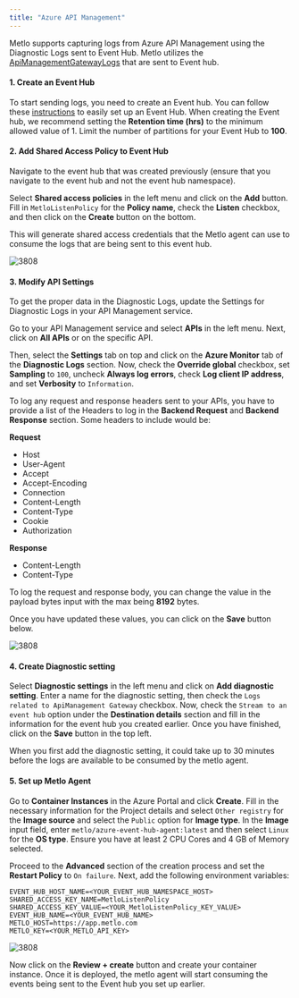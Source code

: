 ```yaml
---
title: "Azure API Management"
---
```


Metlo supports capturing logs from Azure API Management using the Diagnostic Logs sent
to Event Hub. Metlo utilizes the
[ApiManagementGatewayLogs](https://learn.microsoft.com/en-us/azure/azure-monitor/reference/tables/apimanagementgatewaylogs)
that are sent to Event hub.

#### 1. Create an Event Hub

To start sending logs, you need to create an Event hub. You can follow these
[instructions](https://learn.microsoft.com/en-us/azure/event-hubs/event-hubs-create#create-an-event-hubs-namespace)
to easily set up an Event Hub. When creating the Event hub, we recommend setting the **Retention time (hrs)**
to the minimum allowed value of 1. Limit the number of partitions for your Event Hub to **100**.

#### 2. Add Shared Access Policy to Event Hub

Navigate to the event hub that was created previously
(ensure that you navigate to the event hub and not the event hub namespace).

Select **Shared access policies** in the left menu and click on the **Add** button. Fill in `MetloListenPolicy`
for the **Policy name**, check the **Listen** checkbox, and then click on the **Create** button on the bottom.

This will generate shared access credentials that the Metlo agent can use to consume the logs that are being sent
to this event hub.

![3808](/images/connections/azure/ecommerce_event_hub_create_policy.png)

#### 3. Modify API Settings

To get the proper data in the Diagnostic Logs, update the Settings for Diagnostic Logs in
your API Management service.

Go to your API Management service and select **APIs** in the left menu. Next, click on
**All APIs** or on the specific API.

Then, select the **Settings** tab on top and click on the **Azure Monitor** tab of the
**Diagnostic Logs** section. Now, check the **Override global** checkbox, set **Sampling** to `100`,
uncheck **Always log errors**, check **Log client IP address**, and set **Verbosity** to `Information`.

To log any request and response headers sent to your APIs, you have to provide a list of the Headers
to log in the **Backend Request** and **Backend Response** section. Some headers to include would be:

**Request**
- Host
- User-Agent
- Accept
- Accept-Encoding
- Connection
- Content-Length
- Content-Type
- Cookie
- Authorization

**Response**
- Content-Length
- Content-Type

To log the request and response body, you can change the value in the payload bytes input with the
max being **8192** bytes.

Once you have updated these values, you can click on the **Save** button below.

![3808](/images/connections/azure/ecommerce_apim_api_settings.png)

#### 4. Create Diagnostic setting

Select **Diagnostic settings** in the left menu and click on **Add diagnostic setting**.
Enter a name for the diagnostic setting, then check the `Logs related to ApiManagement Gateway` checkbox.
Now, check the `Stream to an event hub` option under the **Destination details** section and fill in the
information for the event hub you created earlier. Once you have finished, click on the **Save** button
in the top left.

<Note>When you first add the diagnostic setting, it could take up to 30 minutes before the logs are available
to be consumed by the metlo agent.</Note>

#### 5. Set up Metlo Agent

Go to **Container Instances** in the Azure Portal and click **Create**. Fill in the necessary information
for the Project details and select `Other registry` for the **Image source** and select the `Public`
option for **Image type**. In the **Image** input field, enter `metlo/azure-event-hub-agent:latest` and then select
`Linux` for the **OS type**. Ensure you have at least 2 CPU Cores and 4 GB of Memory selected.

Proceed to the **Advanced** section of the creation process and set the **Restart Policy** to `On failure`. Next,
add the following environment variables:

```
EVENT_HUB_HOST_NAME=<YOUR_EVENT_HUB_NAMESPACE_HOST>
SHARED_ACCESS_KEY_NAME=MetloListenPolicy
SHARED_ACCESS_KEY_VALUE=<YOUR_MetloListenPolicy_KEY_VALUE>
EVENT_HUB_NAME=<YOUR_EVENT_HUB_NAME>
METLO_HOST=https://app.metlo.com
METLO_KEY=<YOUR_METLO_API_KEY>
```

![3808](/images/connections/azure/ecommerce_container_instance_advanced.png)

Now click on the **Review + create** button and create your container instance. Once it is deployed, the metlo agent
will start consuming the events being sent to the Event hub you set up earlier.
